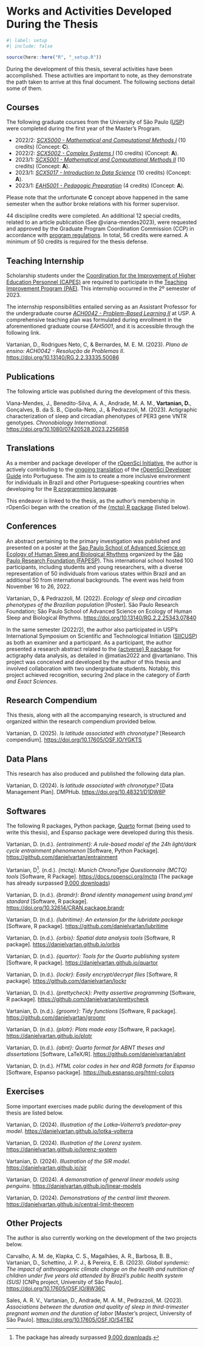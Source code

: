 <!-- %:::% .common h1 begin %:::% -->
# Works and Activities Developed During the Thesis {#sec-sm-works-and-activities}
<!-- %:::% .common h1 end %:::% -->

```r
#| label: setup
#| include: false

source(here::here("R", "_setup.R"))
```

During the development of this thesis, several activities have been accomplished. These activities are important to note, as they demonstrate the path taken to arrive at this final document. The following sections detail some of them.

## Courses

The following graduate courses from the University of São Paulo ([USP](https://www5.usp.br/)) were completed during the first year of the Master's Program.

* 2022/2: [*SCX5000 - Mathematical and Computational Methods I*](https://uspdigital.usp.br/janus/componente/catalogoDisciplinasInicial.jsf?action=3&sgldis=SCX5000) (10 credits) (Concept: **C**).
* 2022/2: [*SCX5002 - Complex Systems I*](https://uspdigital.usp.br/janus/componente/catalogoDisciplinasInicial.jsf?action=3&sgldis=SCX5002) (10 credits) (Concept: **A**).
* 2023/1: [*SCX5001 - Mathematical and Computational Methods II*](https://uspdigital.usp.br/janus/componente/catalogoDisciplinasInicial.jsf?action=3&sgldis=SCX5001) (10 credits) (Concept: **A**).
* 2023/1: [*SCX5017 - Introduction to Data Science*](https://uspdigital.usp.br/janus/componente/catalogoDisciplinasInicial.jsf?action=3&sgldis=SCX5017) (10 credits) (Concept: **A**).
* 2023/1: [*EAH5001 - Pedagogic Preparation*](https://uspdigital.usp.br/janus/componente/catalogoDisciplinasInicial.jsf?action=3&sgldis=EAH5001) (4 credits) (Concept: **A**).

Please note that the unfortunate **C** concept above happened in the same semester when the author broke relations with his former supervisor.

44 discipline credits were completed. An additional 12 special credits, related to an article publication (See @viana-mendes2023), were requested and approved by the Graduate Program Coordination Commission (CCP) in accordance with [program regulations](https://leginf.usp.br/?resolucao=resolucao-copgr-no-7829-de-03-de-outubro-de-2019). In total, 56 credits were earned. A minimum of 50 credits is required for the thesis defense.

## Teaching Internship

Scholarship students under the [Coordination for the Improvement of Higher Education Personnel (CAPES)](https://www.gov.br/capes/) are required to participate in the [Teaching Improvement Program (PAE)](www5.each.usp.br/pae/). This internship occurred in the 2º semester of 2023.

The internship responsibilities entailed serving as an Assistant Professor for the undergraduate course [*ACH0042 - Problem-Based Learning II*](https://uspdigital.usp.br/jupiterweb/obterDisciplina?nomdis=&sgldis=ACH0042) at USP. A comprehensive teaching plan was formulated during enrollment in the aforementioned graduate course *EAH5001*, and it is accessible through the following link.

<!-- @vartanian2023b -->

Vartanian, D., Rodrigues Neto, C, & Bernardes, M. E. M. (2023). *Plano de ensino: ACH0042 - Resolução de Problemas II*. <https://doi.org/10.13140/RG.2.2.33335.50086>

## Publications

The following article was published during the development of this thesis.

<!-- @viana-mendes2023 -->

Viana-Mendes, J., Benedito-Silva, A. A., Andrade, M. A. M., **Vartanian, D.**, Gonçalves, B. da S. B., Cipolla-Neto, J., & Pedrazzoli, M. (2023). Actigraphic characterization of sleep and circadian phenotypes of PER3 gene VNTR genotypes. *Chronobiology International*. <https://doi.org/10.1080/07420528.2023.2256858>

## Translations

As a member and package developer of the [rOpenSci Initiative](https://ropensci.org/), the author is actively contributing to the [ongoing translation](https://github.com/ropensci/dev_guide/pull/717) of the [rOpenSci Developer Guide](https://devguide.ropensci.org/) into Portuguese. The aim is to create a more inclusive environment for individuals in Brazil and other Portuguese-speaking countries when developing for the [R programming language](https://www.r-project.org/).

This endeavor is linked to the thesis, as the author's membership in rOpenSci began with the creation of the [{mctq} R package](https://docs.ropensci.org/mctq/) (listed below).

## Conferences

An abstract pertaining to the primary investigation was published and presented on a poster at the [Sao Paulo School of Advanced Science on Ecology of Human Sleep and Biological Rhythms](https://espca.fapesp.br/school/sao_paulo_school_of_advanced_science_on_ecology_of_human_sleep_and_biological_rhythms/101/) organized by the [São Paulo Research Foundation (FAPESP)](https://fapesp.br/en). This international school hosted 100 participants, including students and young researchers, with a diverse representation of 50 individuals from various states within Brazil and an additional 50 from international backgrounds. The event was held from November 16 to 26, 2022.

<!-- @vartanian2022a -->

Vartanian, D., & Pedrazzoli, M. (2022). *Ecology of sleep and circadian phenotypes of the Brazilian population* \[Poster\]. São Paulo Research Foundation; São Paulo School of Advanced Science on Ecology of Human Sleep and Biological Rhythms. <https://doi.org/10.13140/RG.2.2.25343.07840>

In the same semester (2022/2), the author also participated in USP's International Symposium on Scientific and Technological Initiation ([SIICUSP](https://prpi.usp.br/siicusp/)) as both an examiner and a participant. As a participant, the author presented a research abstract related to the [{actverse} R package](https://github.com/giperbio/actverse) for actigraphy data analysis, as detailed in @matias2022 and @vartaniano. This project was conceived and developed by the author of this thesis and involved collaboration with two undergraduate students. Notably, this project achieved recognition, securing 2nd place in the category of *Earth and Exact Sciences*.

## Research Compendium

This thesis, along with all the accompanying research, is structured and organized within the research compendium provided below.

<!-- @vartanian2025 -->

Vartanian, D. (2025). *Is latitude associated with chronotype?* \[Research compendium\]. <https://doi.org/10.17605/OSF.IO/YGKTS>

## Data Plans

This research has also produced and published the following data plan.

<!-- @vartanian2024 -->

Vartanian, D. (2024). *Is latitude associated with chronotype?* [Data Management Plan]. DMPHub. <https://doi.org/10.48321/D1DW8P>

## Softwares

The following R packages, Python package, [Quarto](https://quarto.org/) format (being used to write this thesis), and Espanso package were developed during this thesis.

<!-- @vartaniane -->

Vartanian, D. (n.d.). *{entrainment}: A rule-based model of the 24h light/dark cycle entrainment phenomenon* [Software, Python Package]. <https://github.com/danielvartan/entrainment>

<!-- @vartanianh -->

Vartanian, D[^sm-10-1]. (n.d.). *{mctq}: Munich ChronoType Questionnaire (MCTQ) tools* [Software, R Package]. <https://docs.ropensci.org/mctq> (The package has already surpassed [9,000 downloads](https://danielvartan.shinyapps.io/cran-logs/?package=mctq))

<!-- @vartanianr -->

Vartanian, D. (n.d.). *{brandr}: Brand identity management using brand.yml standard* [Software, R package]. <https://doi.org/10.32614/CRAN.package.brandr>

<!-- @vartanianc -->

Vartanian, D. (n.d.). *{lubritime}: An extension for the lubridate package* [Software, R package]. <https://github.com/danielvartan/lubritime>

<!-- @vartanianq -->

Vartanian, D. (n.d.). *{orbis}: Spatial data analysis tools* [Software, R package]. <https://danielvartan.github.io/orbis>

<!-- @vartanianp -->

Vartanian, D. (n.d.). *{quartor}: Tools for the Quarto publishing system* [Software, R package]. <https://danielvartan.github.io/quartor>

<!-- @vartaniand -->

Vartanian, D. (n.d.). *{lockr}: Easily encrypt/decrypt files* [Software, R package]. <https://github.com/danielvartan/lockr>

<!-- @vartanianb -->

Vartanian, D. (n.d.). *{prettycheck}: Pretty assertive programming* [Software, R package]. <https://github.com/danielvartan/prettycheck>

<!-- @vartaniang -->

Vartanian, D. (n.d.). *{groomr}: Tidy functions* [Software, R package]. <https://github.com/danielvartan/groomr>

<!-- @vartanians -->

Vartanian, D. (n.d.). *{plotr}: Plots made easy* [Software, R package]. <https://danielvartan.github.io/plotr>

<!-- @vartanianf -->

Vartanian, D. (n.d.). *{abnt}: Quarto format for ABNT theses and dissertations* [Software, LaTeX/R]. <https://github.com/danielvartan/abnt>

<!-- @vartaniann -->

Vartanian, D. (n.d.). *HTML color codes in hex and RGB formats for Espanso* [Software, Espanso package]. <https://hub.espanso.org/html-colors>

## Exercises

Some important exercises made public during the development of this thesis are listed below.

<!-- @vartanianm -->

Vartanian, D. (2024). *Illustration of the Lotka–Volterra's predator–prey model*. <https://danielvartan.github.io/lotka-volterra>

<!-- @vartanianj -->

Vartanian, D. (2024). *Illustration of the Lorenz system*. <https://danielvartan.github.io/lorenz-system>

<!-- @vartaniani -->

Vartanian, D. (2024). *Illustration of the SIR model*. <https://danielvartan.github.io/sir>

<!-- @vartaniank -->

Vartanian, D. (2024). *A demonstration of general linear models using penguins*. <https://danielvartan.github.io/linear-models>

<!-- @vartanianl -->

Vartanian, D. (2024). *Demonstrations of the central limit theorem*. <https://danielvartan.github.io/central-limit-theorem>


## Other Projects

The author is also currently working on the development of the two projects below.

Carvalho, A. M. de, Klapka, C. S., Magalhães, A. R., Barbosa, B. B., Vartanian, D., Schettino, J. P. J., & Pereira, E. B. (2023). *Global syndemic: The impact of anthropogenic climate change on the health and nutrition of children under five years old attended by Brazil’s public health system (SUS)* [CNPq project, University of São Paulo]. <https://doi.org/10.17605/OSF.IO/8W36C>

Sales, A. R. V., Vartanian, D., Andrade, M. A. M., Pedrazzoli, M. (2023). *Associations between the duration and quality of sleep in third-trimester pregnant women and the duration of labor* \[Master's project, University of São Paulo\]. <https://doi.org/10.17605/OSF.IO/S4TBZ>

[^sm-10-1]: The package has already surpassed [9,000 downloads](https://danielvartan.shinyapps.io/cran-logs/?package=mctq).
